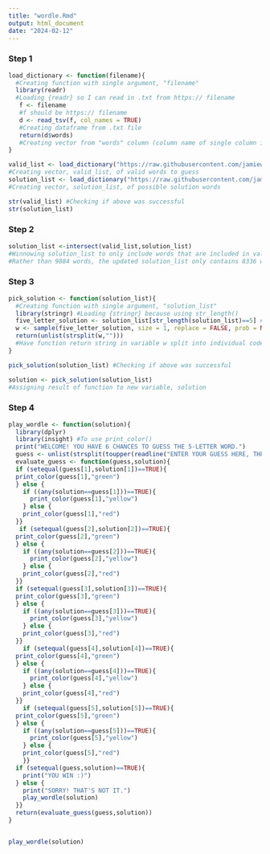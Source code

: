 ```yaml
---
title: "wordle.Rmd"
output: html_document
date: "2024-02-12"
---
```

### Step 1
```r
load_dictionary <- function(filename){ 
  #Creating function with single argument, "filename"
  library(readr) 
  #Loading {readr} so I can read in .txt from https:// filename
   f <- filename 
   #f should be https:// filename
   d <- read_tsv(f, col_names = TRUE) 
   #Creating dataframe from .txt file
   return(d$words) 
   #Creating vector from "words" column (column name of single column in both .txt files)
}

valid_list <- load_dictionary("https://raw.githubusercontent.com/jamiewiener119/exercise-04/main/collins-scrabble-words-2019.txt") 
#Creating vector, valid_list, of valid words to guess
solution_list <- load_dictionary("https://raw.githubusercontent.com/jamiewiener119/exercise-04/main/google-10000-english-usa-no-swears.txt") 
#Creating vector, solution_list, of possible solution words

str(valid_list) #Checking if above was successful
str(solution_list)
```

### Step 2
```r
solution_list <-intersect(valid_list,solution_list) 
#Winnowing solution_list to only include words that are included in valid_list
#Rather than 9884 words, the updated solution_list only contains 8336 words
```


### Step 3
```r
pick_solution <- function(solution_list){ 
  #Creating function with single argument, "solution_list"
  library(stringr) #Loading {stringr} because using str_length()
  five_letter_solution <- solution_list[str_length(solution_list)==5] #Creating vector five_letter_solution, which is a subset of solution_list containing only entries (words) with a computed length of 5 codepoints (letters)
  w <- sample(five_letter_solution, size = 1, replace = FALSE, prob = NULL) #Assigning one randomly sampled word from five_letter_solution (without replacement or weighted probabilities) to variable, w
  return(unlist(strsplit(w,""))) 
  #Have function return string in variable w split into individual codepoints (letters)
}

pick_solution(solution_list) #Checking if above was successful

solution <- pick_solution(solution_list) 
#Assigning result of function to new variable, solution
```
### Step 4
```r
play_wordle <- function(solution){
  library(dplyr) 
  library(insight) #To use print_color()
  print("WELCOME! YOU HAVE 6 CHANCES TO GUESS THE 5-LETTER WORD.")
  guess <- unlist(strsplit(toupper(readline("ENTER YOUR GUESS HERE, THEN PRESS <ENTER>: ")),""))
  evaluate_guess <- function(guess,solution){
  if (setequal(guess[1],solution[1])==TRUE){
  print_color(guess[1],"green")
  } else {
    if ((any(solution==guess[1]))==TRUE){
      print_color(guess[1],"yellow")
    } else {
    print_color(guess[1],"red")
  }}
   if (setequal(guess[2],solution[2])==TRUE){
  print_color(guess[2],"green")
  } else {
    if ((any(solution==guess[2]))==TRUE){
      print_color(guess[2],"yellow")
    } else {
    print_color(guess[2],"red")
  }}
  if (setequal(guess[3],solution[3])==TRUE){
  print_color(guess[3],"green")
  } else {
    if ((any(solution==guess[3]))==TRUE){
      print_color(guess[3],"yellow")
    } else {
    print_color(guess[3],"red")
  }}
    if (setequal(guess[4],solution[4])==TRUE){
  print_color(guess[4],"green")
  } else {
    if ((any(solution==guess[4]))==TRUE){
      print_color(guess[4],"yellow")
    } else {
    print_color(guess[4],"red")
  }}
    if (setequal(guess[5],solution[5])==TRUE){
  print_color(guess[5],"green")
  } else {
    if ((any(solution==guess[5]))==TRUE){
      print_color(guess[5],"yellow")
    } else {
    print_color(guess[5],"red")
    }}
  if (setequal(guess,solution)==TRUE){
    print("YOU WIN :)")
  } else {
    print("SORRY! THAT'S NOT IT.")
    play_wordle(solution)
  }}
  return(evaluate_guess(guess,solution))
}


play_wordle(solution)
```

